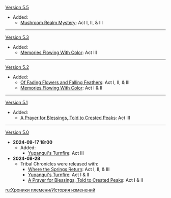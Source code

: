 {{Change History/Header}}
[[Version 5.5]]
* Added:
** [[Mushroom Realm Mystery]]: Act I, II, & III
----
[[Version 5.3]]
* Added:
** [[Memories Flowing With Color]]: Act III
----
[[Version 5.2]]
* Added:
** [[Of Fading Flowers and Falling Feathers]]: Act I, II, & III
** [[Memories Flowing With Color]]: Act I & II
----
[[Version 5.1]]
* Added:
** [[A Prayer for Blessings, Told to Crested Peaks]]: Act III
----
[[Version 5.0]]
*'''2024-09-17 18:00'''
** Added:
*** [[Yupanqui's Turnfire]]: Act III
*'''2024-08-28'''
** Tribal Chronicles were released with:
*** [[Where the Springs Return]]: Act I, II, & III
*** [[Yupanqui's Turnfire]]: Act I & II
*** [[A Prayer for Blessings, Told to Crested Peaks]]: Act I & II
<noinclude>
[[ru:Хроники племени/История изменений]]
</noinclude>